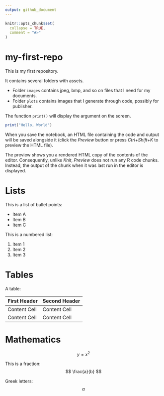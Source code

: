 ```yaml
---
output: github_document
---
```


<!-- README.md is generated from README.Rmd. Please edit that file -->

```r
knitr::opts_chunk$set(
  collapse = TRUE,
  comment = "#>"
)
```

# my-first-repo

<!-- badges: start -->
<!-- badges: end -->

This is my first repository.

It contains several folders with assets.

- Folder `images` contains jpeg, bmp, and so on files that I need for my documents.
- Folder `plots` contains images that I generate through code, possibly for publisher.

The function `print()` will display the argument on the screen.

```r
print("Hello, World")
```

When you save the notebook, an HTML file containing the code and output will be saved alongside it (click the *Preview* button or press *Ctrl+Shift+K* to preview the HTML file).

The preview shows you a rendered HTML copy of the contents of the editor. Consequently, unlike *Knit*, *Preview* does not run any R code chunks. Instead, the output of the chunk when it was last run in the editor is displayed.

# Lists

This is a list of bullet points:

- Item A
- Item B
- Item C

This is a numbered list:

1. Item 1
1. Item 2
1. Item 3

# Tables

A table:

First Header | Second Header
- | -
Content Cell | Content Cell
Content Cell | Content Cell

# Mathematics

$$
y = x^2
$$

This is a fraction:
$$
\frac{a}{b}
$$

Greek letters:
$$
\alpha
$$

